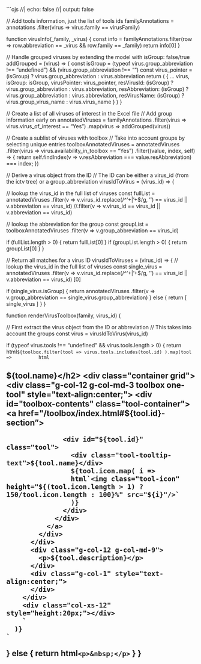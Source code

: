 ```ojs
//| echo: false
//| output: false

// Add tools information, just the list of tools ids
familyAnnotations = annotations
  .filter(virus => virus.family == virusFamily)

function virusInfo(_family, _virus) {
  const info = 
    familyAnnotations.filter(row => row.abbreviation == _virus && row.family == _family)
  return info[0]
}

// Handle grouped viruses by extending the model with isGroup: false/true
addGrouped = (virus) => {
  const isGroup = (typeof virus.group_abbreviation !== "undefined") && (virus.group_abbreviation !== "")
  const virus_pointer = (isGroup) ? virus.group_abbreviation : virus.abbreviation 
  return (
    { ... virus,
      isGroup: isGroup,
      virusPointer: virus_pointer,
      resVirusId: (isGroup) ? virus.group_abbreviation : virus.abbreviation,
      resAbbreviation: (isGroup) ? virus.group_abbreviation : virus.abbreviation,
      resVirusName: (isGroup) ? virus.group_virus_name : virus.virus_name 
    }
  )
}

// Create a list of all viruses of interest in the Excel file
// Add group information early on
annotatedViruses =
  familyAnnotations
    .filter(virus => virus.virus_of_interest == "Yes")
    .map(virus => addGrouped(virus))

// Create a sublist of viruses with toolbox
// Take into account groups by selecting unique entries
toolboxAnnotatedViruses =
  annotatedViruses
    .filter(virus => virus.availability_in_toolbox == "Yes")
    .filter((value, index, self) => {
      return self.findIndex(v => v.resAbbreviation === value.resAbbreviation) === index;
    })

// Derive a virus object from the ID
// The ID can be either a virus_id (from the ictv tree) or a group_abbreviation
virusIdToVirus = (virus_id) => {

  // lookup the virus_id in the full list of viruses
  const fullList =
    annotatedViruses
      .filter(v => v.virus_id.replace(/^'+|'+$/g, '') == virus_id || v.abbreviation == virus_id)
      //.filter(v => v.virus_id == virus_id || v.abbreviation == virus_id)

  // lookup the abbreviation for the group
  const groupList =
    toolboxAnnotatedViruses
      .filter(v => v.group_abbreviation == virus_id)

  if (fullList.length > 0) {
    return fullList[0]
  }
  if (groupList.length > 0) {
    return groupList[0]
  }
}

// Return all matches for a virus ID
virusIdToViruses = (virus_id) => {
  // lookup the virus_id in the full list of viruses
  const single_virus =
    annotatedViruses
      .filter(v => v.virus_id.replace(/^'+|'+$/g, '') == virus_id || v.abbreviation == virus_id)
      [0]

  if (single_virus.isGroup) {
    return annotatedViruses
      .filter(v => v.group_abbreviation == single_virus.group_abbreviation)
  } else {
    return [ single_virus ]
  }
}

function renderVirusToolbox(family, virus_id) {

  // First extract the virus object from the ID or abbreviation
  // This takes into account the groups
  const virus = virusIdToVirus(virus_id)

  if (typeof virus.tools !== "undefined" && virus.tools.length > 0) {
    return html`
      ${toolbox.filter(tool => virus.tools.includes(tool.id) ).map(tool => 
        html`
        <h2 id="${tool.id}-section">${tool.name}</h2>
        <div class="container grid">
          <div class="g-col-12 g-col-md-3 toolbox one-tool" style="text-align:center;">
            <div id="toolbox-contents" class="tool-container">
              <a href="/toolbox/index.html#${tool.id}-section">
                <div class="tool-wrapper">
                  <div id="${tool.id}" class="tool">
                    <div class="tool-tooltip-text">${tool.name}</div>
                    ${tool.icon.map( i =>
                    html`<img class="tool-icon" height="${(tool.icon.length > 1) ? 150/tool.icon.length : 100}%" src="${i}"/>`
                    )}
                  </div>
                </div>
              </a>
            </div>
          </div>
          <div class="g-col-12 g-col-md-9">
            <p>${tool.description}</p>
          </div>
          <div class="g-col-1" style="text-align:center;">
          </div>
        </div>
        <div class="col-xs-12" style="height:20px;"></div>
        `
      )}
    `
  }
   else {
    return html`
      <p>&nbsp;</p>
    `
   }
}


